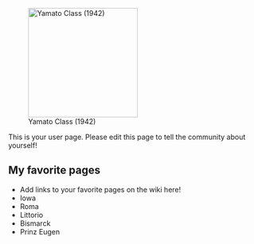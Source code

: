 [[File:Yamato sea trials 2.jpg|thumb|220px|right|Yamato Class (1942)]]

This is your user page. Please edit this page to tell the community about yourself!

==My favorite pages==

* Add links to your favorite pages on the wiki here!
* Iowa
* Roma
* Littorio
* Bismarck 
* Prinz Eugen